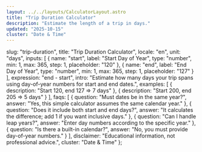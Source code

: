 ```yaml
---
layout: ../../layouts/CalculatorLayout.astro
title: "Trip Duration Calculator"
description: "Estimate the length of a trip in days."
updated: "2025-10-15"
cluster: "Date & Time"
---
```



  slug: "trip-duration",
  title: "Trip Duration Calculator",
  locale: "en",
  unit: "days",
  inputs: [
    { name: "start", label: "Start Day of Year", type: "number", min: 1, max: 365, step: 1, placeholder: "120" },
    { name: "end", label: "End Day of Year", type: "number", min: 1, max: 365, step: 1, placeholder: "127" }
  ],
  expression: "end - start",
  intro: "Estimate how many days your trip spans using day-of-year numbers for start and end dates.",
  examples: [
    { description: "Start 120, end 127 ⇒ 7 days" },
    { description: "Start 200, end 205 ⇒ 5 days" }
  ],
  faqs: [
    { question: "Must dates be in the same year?", answer: "Yes, this simple calculator assumes the same calendar year." },
    { question: "Does it include both start and end days?", answer: "It calculates the difference; add 1 if you want inclusive days." },
    { question: "Can I handle leap years?", answer: "Enter day numbers according to the specific year." },
    { question: "Is there a built-in calendar?", answer: "No, you must provide day-of-year numbers." }
  ],
  disclaimer: "Educational information, not professional advice.",
  cluster: "Date & Time"
};

<Calculator schema={schema} />

